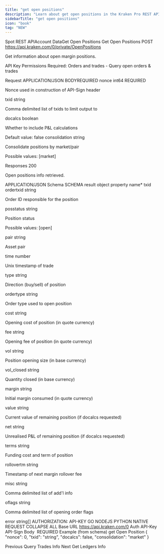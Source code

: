 ```yaml
---
title: "get open positions"
description: "Learn about get open positions in the Kraken Pro REST API."
sidebarTitle: "get open positions"
icon: "book"
tag: "NEW"
---
```

Spot REST APIAccount DataGet Open Positions
Get Open Positions
POST
https://api.kraken.com/0/private/OpenPositions

Get information about open margin positions.

API Key Permissions Required: Orders and trades - Query open orders & trades

Request​
APPLICATION/JSON
BODYREQUIRED
nonce
int64
REQUIRED

Nonce used in construction of API-Sign header

txid
string

Comma delimited list of txids to limit output to

docalcs
boolean

Whether to include P&L calculations

Default value: false
consolidation
string

Consolidate positions by market/pair

Possible values: [market]

Responses​
200

Open positions info retrieved.

APPLICATION/JSON
Schema
SCHEMA
result
object
property name*
txid
ordertxid
string

Order ID responsible for the position

posstatus
string

Position status

Possible values: [open]

pair
string

Asset pair

time
number

Unix timestamp of trade

type
string

Direction (buy/sell) of position

ordertype
string

Order type used to open position

cost
string

Opening cost of position (in quote currency)

fee
string

Opening fee of position (in quote currency)

vol
string

Position opening size (in base currency)

vol_closed
string

Quantity closed (in base currency)

margin
string

Initial margin consumed (in quote currency)

value
string

Current value of remaining position (if docalcs requested)

net
string

Unrealised P&L of remaining position (if docalcs requested)

terms
string

Funding cost and term of position

rollovertm
string

Timestamp of next margin rollover fee

misc
string

Comma delimited list of add'l info

oflags
string

Comma delimited list of opening order flags

error
string[]
AUTHORIZATION: API-KEY
GO
NODEJS
PYTHON
NATIVE
REQUEST
COLLAPSE ALL
Base URL
https://api.kraken.com/0
Auth
API-Key
API-Sign
Body
 REQUIRED
Example (from schema)
get Open Position
{
  "nonce": 0,
  "txid": "string",
  "docalcs": false,
  "consolidation": "market"
}

Previous
Query Trades Info
Next
Get Ledgers Info